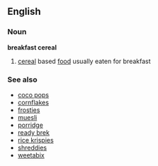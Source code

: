 ==English==
===Noun===
'''breakfast cereal'''
#[[cereal]] based [[food]] usually eaten for breakfast

===See also===
*[[coco pops]]
*[[cornflakes]]
*[[frosties]]
*[[muesli]]
*[[porridge]]
*[[ready brek]]
*[[rice krispies]]
*[[shreddies]]
*[[weetabix]]